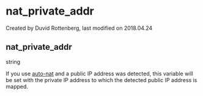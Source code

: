 
# nat_private_addr 

 Created by  Duvid Rottenberg, last modified on 2018.04.24

## nat_private_addr

string

If you use [auto-nat](../FreeSWITCH-Explained/Networking/Auto-Nat_6587487.mdx#about) and a public IP address was detected, this variable will be set with the private IP address to which the detected public IP address is mapped.


